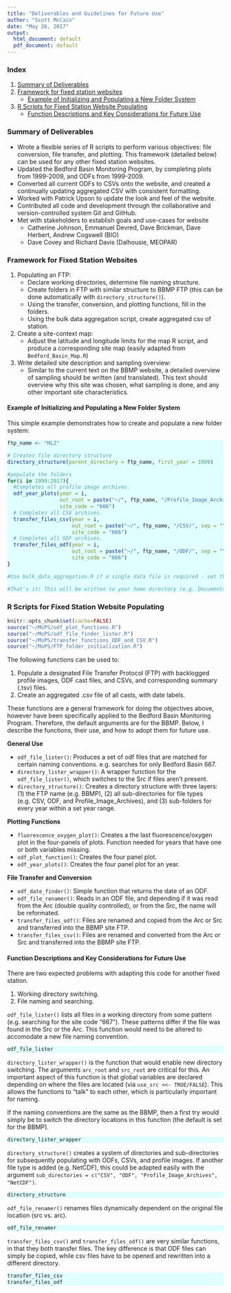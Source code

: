```yaml
---
title: "Deliverables and Guidelines for Future Use"
author: "Scott McCain"
date: "May 26, 2017"
output:
  html_document: default
  pdf_document: default
---
```


### Index

1) [Summary of Deliverables](#summary-of-deliverables)
2) [Framework for fixed station websites](#framework-for-fixed-station-websites)
    + [Example of Initializing and Populating a New Folder System](#example-of-initializing-and-populating-a-new-folder-system)
3) [R Scripts for Fixed Station Website Populating](#r-scripts-for-fixed-station-website-populating)
    + [Function Descriptions and Key Considerations for Future Use](#function-descriptions-and-key-considerations-for-future-use)

### Summary of Deliverables

-	Wrote a flexible series of R scripts to perform various objectives: file conversion, file transfer, and plotting. This framework (detailed below) can be used for any other fixed station websites.
-	Updated the Bedford Basin Monitoring Program, by completing plots from 1999-2009, and ODFs from 1999-2009.
-	Converted all current ODFs to CSVs onto the website, and created a continually updating aggregated CSV with consistent formatting.
-	Worked with Patrick Upson to update the look and feel of the website.
-	Contributed all code and development through the collaborative and version-controlled system Git and GitHub.
-	Met with stakeholders to establish goals and use-cases for website
    +	Catherine Johnson, Emmanuel Devred, Dave Brickman, Dave Herbert, Andrew Cogswell (BIO)
    +	Dave Covey and Richard Davis (Dalhousie, MEOPAR)

### Framework for Fixed Station Websites

1)	Populating an FTP:
    +	Declare working directories, determine file naming structure.
    +	Create folders in FTP with similar structure to BBMP FTP (this can be done automatically with `directory_structure()`).
    +	Using the transfer, conversion, and plotting functions, fill in the folders.
    +	Using the bulk data aggregation script, create aggregated csv of station.
2) Create a site-context map:
    +	Adjust the latitude and longitude limits for the map R script, and produce a corresponding site map (easily adapted from `Bedford_Basin_Map.R`)
3)	Write detailed site description and sampling overview:
    +	Similar to the current text on the BBMP website, a detailed overview of sampling should be written (and translated). This text should overview why this site was chosen, what sampling is done, and any other important site characteristics. 
    
#### Example of Initializing and Populating a New Folder System

This simple example demonstrates how to create and populate a new folder system:

<style>
div.blue pre { background-color:lightblue1; }
div.blue pre.r { background-color:lightcyan; }
</style>

<div class = "blue">
```r
ftp_name <- "HL2"

# Creates file directory structure
directory_structure(parent_directory = ftp_name, first_year = 1999)

#populate the folders
for(i in 1999:2017){
  #Completes all profile image archives.
  odf_year_plots(year = i, 
                 out_root = paste("~/", ftp_name, "/Profile_Image_Archives/", sep = ""), 
                 site_code = "666")
  # Completes all CSV archives.
  transfer_files_csv(year = i, 
                     out_root = paste("~/", ftp_name, "/CSV/", sep = ""), 
                     site_code = "666")
  # Completes all ODF archives.
  transfer_files_odf(year = i, 
                     out_root = paste("~/", ftp_name, "/ODF/", sep = ""), 
                     site_code = "666")
}

#Use bulk_data_aggregation.R if a single data file is required - set the arguments (e.g. year range) within.

#That's it! This will be written to your home directory (e.g. Documents), but can be then manually copied to a new FTP.
```
</div>

### R Scripts for Fixed Station Website Populating

```r
knitr::opts_chunk$set(cache=FALSE)
source("~/MoPS/odf_plot_functions.R")
source("~/MoPS/odf_file_finder_lister.R")
source("~/MoPS/transfer_functions_ODF_and_CSV.R")
source("~/MoPS/FTP_folder_initialization.R")
```

The following functions can be used to: 

  1) Populate a designated File Transfer Protocol (FTP) with backlogged profile images, ODF cast files, and CSVs, and corresponding summary (.tsv) files.
  2) Create an aggregated .csv file of all casts, with date labels.

These functions are a general framework for doing the objectives above, however have been specifically applied to the Bedford Basin Monitoring Program. Therefore, the default arguments are for the BBMP. Below, I describe the functions, their use, and how to adopt them for future use.

__General Use__  

* `odf_file_lister()`: Produces a set of odf files that are matched for certain naming conventions. e.g. searches for only Bedford Basin 667.  
* `directory_lister_wrapper()`: A wrapper function for the `odf_file_lister()`, which switches to the Src if files aren't present.  
* `directory_structure()`: Creates a directory structure with three layers: (1) the FTP name (e.g. BBMP), (2) all sub-directories for file types (e.g. CSV, ODF, and Profile_Image_Archives), and (3) sub-folders for every year within a set year range. 

__Plotting Functions__  

* `fluorescence_oxygen_plot()`: Creates a the last fluorescence/oxygen plot in the four-panels of plots. Function needed for years that have one or both variables missing.  
* `odf_plot_function()`: Creates the four panel plot.  
* `odf_year_plots()`: Creates the four panel plot for an year.  

__File Transfer and Conversion__    

* `odf_date_finder()`: Simple function that returns the date of an ODF.
* `odf_file_renamer()`: Reads in an ODF file, and depending if it was read from the Arc (double quality controlled), or from the Src, the name will be reformated.  
* `transfer_files_odf()`: Files are renamed and copied from the Arc or Src and transferred into the BBMP site FTP.  
* `transfer_files_csv()`: Files are renamed and converted from the Arc or Src and transferred into the BBMP site FTP.

#### Function Descriptions and Key Considerations for Future Use

There are two expected problems with adapting this code for another fixed station.

1) Working directory switching.
2) File naming and searching.

`odf_file_lister()` lists all files in a working directory from some pattern (e.g. searching for the site code "667"). These patterns differ if the file was found in the Src or the Arc. This function would need to be altered to accomodate a new file naming convention.

<div class = "blue">
```r
odf_file_lister
```
</div>

`directory_lister_wrapper()` is the function that would enable new directory switching. The arguments `arc_root` and `src_root` are critical for this. An important aspect of this function is that global variables are declared depending on where the files are located (via `use_src <<- TRUE/FALSE`). This allows the functions to "talk" to each other, which is particularly important for naming.  

If the naming conventions are the same as the BBMP, then a first try would simply be to switch the directory locations in this function (the default is set for the BBMP).

<div class = "blue">
```r
directory_lister_wrapper
```
</div>

`directory_structure()` creates a system of directories and sub-directories for subsequently populating with ODFs, CSVs, and profile images. If another file type is added (e.g. NetCDF), this could be adapted easily with the argument `sub_directories = c("CSV", "ODF", "Profile_Image_Archives", "NetCDF")`.

<div class = "blue">
```r
directory_structure
```
</div>

`odf_file_renamer()` renames files dynamically dependent on the original file location (src vs. arc).

<div class = "blue">
```r
odf_file_renamer
```
</div>

`transfer_files_csv()` and `transfer_files_odf()` are very similar functions, in that they both transfer files. The key difference is that ODF files can simply be copied, while csv files have to be opened and rewritten into a different directory.

<div class = "blue">
```r
transfer_files_csv
transfer_files_odf
```
</div>